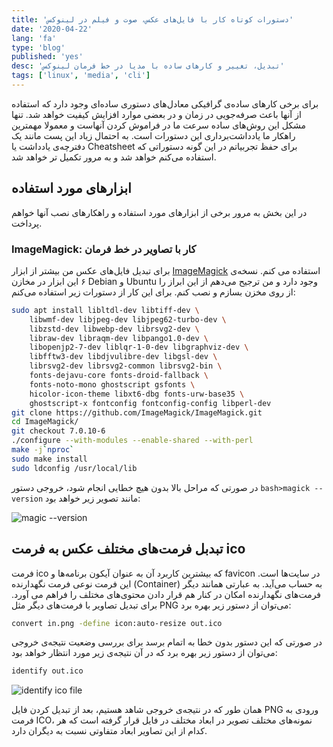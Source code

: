 ```yaml
---
title: 'دستورات کوتاه کار با فایل‌های عکس، صوت و فیلم در لینوکس'
date: '2020-04-22'
lang: 'fa'
type: 'blog'
published: 'yes'
desc: 'تبدیل، تغییر و کارهای ساده با مدیا در خط فرمان لینوکس'
tags: ['linux', 'media', 'cli']
---
```


برای برخی کارهای ساده‌ی گرافیکی معادل‌های دستوری ساده‌ای وجود دارد که استفاده از آنها باعث صرفه‌جویی در زمان و در بعضی موارد افزایش کیفیت خواهد شد. تنها مشکل این روش‌های ساده سرعت ما در فراموش کردن آنهاست و معمولا مهمترین راهکار ما یادداشت‌برداری این دستورات است. به احتمال زیاد این پست مانند یک دفترچه‌ی یادداشت یا Cheatsheet برای حفظ تجربیاتم در این گونه دستوراتی که استفاده می‌کنم خواهد شد و به مرور تکمیل تر خواهد شد.

## ابزارهای مورد استفاده

در این بخش به مرور برخی از ابزارهای مورد استفاده و راهکارهای نصب آنها خواهم پرداخت.

### ImageMagick: کار با تصاویر در خط فرمان

برای تبدیل فایل‌های عکس من بیشتر از ابزار [ImageMagick](https://www.imagemagick.org/) استفاده می کنم. نسخه‌ی ۶ این ابزار در مخازن Debian و Ubuntu وجود دارد و من ترجیح می‌دهم از این ابراز را از روی مخزن بسازم و نصب کنم. برای این کار از دستورات زیر استفاده می‌کنم:

```bash
sudo apt install libltdl-dev libtiff-dev \
    libwmf-dev libjpeg-dev libjpeg62-turbo-dev \
    libzstd-dev libwebp-dev librsvg2-dev \
    libraw-dev libraqm-dev libpango1.0-dev \
    libopenjp2-7-dev liblqr-1-0-dev libgraphviz-dev \
    libfftw3-dev libdjvulibre-dev libgsl-dev \
    librsvg2-dev librsvg2-common librsvg2-bin \
    fonts-dejavu-core fonts-droid-fallback \
    fonts-noto-mono ghostscript gsfonts \
    hicolor-icon-theme libxt6-dbg fonts-urw-base35 \
    ghostscript-x fontconfig fontconfig-config libperl-dev
git clone https://github.com/ImageMagick/ImageMagick.git
cd ImageMagick/
git checkout 7.0.10-6
./configure --with-modules --enable-shared --with-perl
make -j`nproc`
sudo make install
sudo ldconfig /usr/local/lib
```

در صورتی که مراحل بالا بدون هیچ خطایی انجام شود، خروجی دستور `bash>magick --version` مانند تصویر زیر خواهد بود:

![magic --version](magic-version.png)

## تبدبل فرمت‌های مختلف عکس به فرمت ico

فرمت ico که بیشترین کاربرد آن به عنوان آیکون برنامه‌ها و favicon در سایت‌ها است. این فرمت نوعی فرمت نگهدارنده (Container) به حساب می‌آید. به عبارتی همانند دیگر فرمت‌های نگهدارنده امکان در کنار هم قرار دادن محتوی‌های مختلف را فراهم می آورد. برای تبدیل تصاویر با فرمت‌های دیگر مثل PNG می‌توان از دستور زیر بهره برد:

```bash
convert in.png -define icon:auto-resize out.ico
```

در صورتی که این دستور بدون خطا به اتمام برسد برای بررسی وضعیت نتیجه‌ی خروجی می‌توان از دستور زیر بهره برد که در آن نتیجه‌ی زیر مورد انتظار خواهد بود:

```bash
identify out.ico
```

![identify ico file](identify-ico.png)

همان طور که در نتیجه‌ی خروجی شاهد هستیم، بعد از تبدیل کردن فایل PNG ورودی به فرمت ICO، نمونه‌های مختلف تصویر در ابعاد مختلف در فایل قرار گرفته است که هر کدام از این تصاویر ابعاد متفاوتی نسبت به دیگران دارد.
